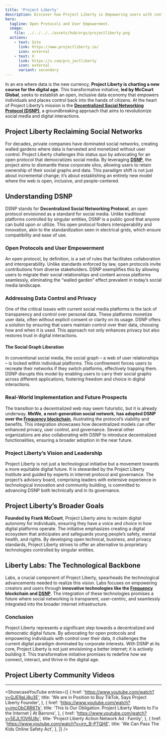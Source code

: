 ```yaml
---
title: 'Project Liberty'
description: Discover how Project Liberty is Empowering users with control over their data through decentralized social networking and open protocols.
hero:
  tagline: Open Protocols and User Empowerment.
  image: 
    file: ../../../../assets/hub/orgs/projectliberty.png
  actions:
    - text: Site
      link: https://www.projectliberty.io/
      icon: external
    - text: X
      link: https://x.com/pro_jectliberty
      icon: external
      variant: secondary
---
```



In an era where data is the new currency, **Project Liberty is charting a new course for the digital age**. This transformative initiative, **led by McCourt Global**, seeks to establish an open, inclusive data economy that empowers individuals and places control back into the hands of citizens. At the heart of Project Liberty’s mission is the [**Decentralized Social Networking Protocol (DSNP)**](https://dablock.com/dapps/dsnp-protocol/), a groundbreaking approach that aims to revolutionize social media and digital interactions.

## Project Liberty Reclaiming Social Networks
For decades, private companies have dominated social networks, creating walled gardens where data is harvested and monetized without user control. Project Liberty challenges this status quo by advocating for an open protocol that democratizes social media. By leveraging [**DSNP**](https://dablock.com/dapps/dsnp-protocol/), the project aims to dismantle these corporate silos, allowing users to retain ownership of their social graphs and data. This paradigm shift is not just about incremental change; it’s about establishing an entirely new model where the web is open, inclusive, and people-centered.

## Understanding DSNP
DSNP stands for **Decentralized Social Networking Protocol**, an open protocol envisioned as a standard for social media. Unlike traditional platforms controlled by singular entities, DSNP is a public good that anyone can build upon or utilize. This open protocol fosters interoperability and innovation, akin to the standardization seen in electrical grids, which ensure compatibility and ease of use.

### Open Protocols and User Empowerment
An open protocol, by definition, is a set of rules that facilitates collaboration and interoperability. Unlike standards enforced by law, open protocols invite contributions from diverse stakeholders. DSNP exemplifies this by allowing users to migrate their social relationships and content across platforms seamlessly, eliminating the “walled garden” effect prevalent in today’s social media landscape.

### Addressing Data Control and Privacy
One of the critical issues with current social media platforms is the lack of transparency and control over personal data. These platforms monetize user data, often without explicit consent or clarity on its usage. DSNP offers a solution by ensuring that users maintain control over their data, choosing how and when it is used. This approach not only enhances privacy but also restores trust in digital interactions.

#### The Social Graph Liberation
In conventional social media, the social graph – a web of user relationships – is locked within individual platforms. This confinement forces users to recreate their networks if they switch platforms, effectively trapping them. DSNP disrupts this model by enabling users to carry their social graphs across different applications, fostering freedom and choice in digital interactions.

### Real-World Implementation and Future Prospects
The transition to a decentralized web may seem futuristic, but it is already underway. **MeWe**, **a next-generation social network**, **has adopted DSNP over the [Frequency blockchain](https://dablock.com/dapps/frequency/)**, illustrating the protocol’s viability and benefits. This integration showcases how decentralized models can offer enhanced privacy, user control, and governance. Several other organizations are also collaborating with DSNP to introduce decentralized functionalities, ensuring a broader adoption in the near future.

### Project Liberty’s Vision and Leadership
Project Liberty is not just a technological initiative but a movement towards a more equitable digital future. It is stewarded by the Project Liberty Institute and guided by experts in internet protocol and governance. The project’s advisory board, comprising leaders with extensive experience in technological innovation and community building, is committed to advancing DSNP both technically and in its governance.

## Project Liberty’s Broader Goals
**Founded by Frank McCourt**, Project Liberty aims to reclaim digital autonomy for individuals, ensuring they have a voice and choice in how digital platforms operate. The initiative emphasizes creating a digital ecosystem that anticipates and safeguards young people’s safety, mental health, and rights. By developing open technical, business, and privacy standards, Project Liberty strives to offer an alternative to proprietary technologies controlled by singular entities.

## Liberty Labs: The Technological Backbone
Labs, a crucial component of Project Liberty, spearheads the technological advancements needed to realize this vision. Labs focuses on empowering creators and users through **innovative technologies like the [Frequency](https://dablock.com/dapps/frequency/) blockchain and [DSNP](https://dablock.com/dapps/dsnp-protocol/)**. The integration of these technologies promises a future where social networking is transparent, user-centric, and seamlessly integrated into the broader internet infrastructure.

### Conclusion
Project Liberty represents a significant step towards a decentralized and democratic digital future. By advocating for open protocols and empowering individuals with control over their data, it challenges the current digital paradigm dominated by corporate interests. With DSNP at its core, Project Liberty is not just envisioning a better internet; it is actively building it. This transformative initiative promises to redefine how we connect, interact, and thrive in the digital age.

## Project Liberty Community Videos
----------------
<ShowcaseYouTube
  entries={[
          {
      href: 'https://www.youtube.com/watch?v=QJE9aLj8u3E',
      title: 'We are in Position to Buy TikTok, Says Project Liberty Founder',
     },
               {
      href: 'https://www.youtube.com/watch?v=jmcObCRR6Tk',
      title: 'This Is Our Obligation. Project Liberty Wants to Fix the Internet | At Barrons',
     },
                    {
      href: 'https://www.youtube.com/watch?v=5EJLfOV6U8c',
      title: 'Project Liberty Action Network Ad : Family',
     },
                         {
      href: 'https://www.youtube.com/watch?v=jrn_B-PTQHE',
      title: 'We Can Pass The Kids Online Safety Act',
     },
  ]}
/>